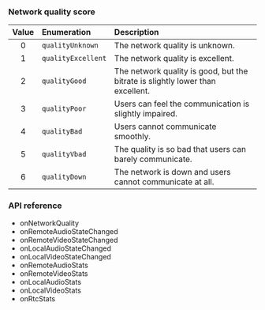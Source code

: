 

<PlatformWrapper platform="flutter">

### Network quality score

| Value | Enumeration | Description |
|:-----:|:------------|:------------|
| 0 | `qualityUnknown` | The network quality is unknown. |
| 1 | `qualityExcellent` | The network quality is excellent. |
| 2 | `qualityGood` | The network quality is good, but the bitrate is slightly lower than excellent. |
| 3 | `qualityPoor` | Users can feel the communication is slightly impaired. |
| 4 | `qualityBad` | Users cannot communicate smoothly. |
| 5 | `qualityVbad` | The quality is so bad that users can barely communicate. |
| 6 | `qualityDown` | The network is down and users cannot communicate at all. |

 ### API reference

- <Link to="{{global.API_REF_FLUTTER_ROOT}}/class_irtcengineeventhandler.html#callback_irtcengineeventhandler_onnetworkquality">onNetworkQuality</Link>

- <Link to="{{global.API_REF_FLUTTER_ROOT}}/class_irtcengineeventhandler.html#callback_irtcengineeventhandler_onremoteaudiostatechanged">onRemoteAudioStateChanged</Link>

- <Link to="{{global.API_REF_FLUTTER_ROOT}}/class_irtcengineeventhandler.html#callback_irtcengineeventhandler_onremotevideostatechanged">onRemoteVideoStateChanged</Link>

- <Link to="{{global.API_REF_FLUTTER_ROOT}}/class_irtcengineeventhandler.html#callback_irtcengineeventhandler_onlocalaudiostatechanged">onLocalAudioStateChanged</Link>

- <Link to="{{global.API_REF_FLUTTER_ROOT}}/class_irtcengineeventhandler.html#callback_irtcengineeventhandler_onlocalvideostatechanged">onLocalVideoStateChanged</Link>

- <Link to="{{global.API_REF_FLUTTER_ROOT}}/class_irtcengineeventhandler.html#callback_irtcengineeventhandler_onremoteaudiostats">onRemoteAudioStats</Link>

- <Link to="{{global.API_REF_FLUTTER_ROOT}}/class_irtcengineeventhandler.html#callback_irtcengineeventhandler_onremotevideostats">onRemoteVideoStats</Link>

- <Link to="{{global.API_REF_FLUTTER_ROOT}}/class_irtcengineeventhandler.html#callback_irtcengineeventhandler_onlocalaudiostats">onLocalAudioStats</Link>

- <Link to="{{global.API_REF_FLUTTER_ROOT}}/class_irtcengineeventhandler.html#callback_irtcengineeventhandler_onlocalvideostats">onLocalVideoStats</Link>

- <Link to="{{global.API_REF_FLUTTER_ROOT}}/class_irtcengineeventhandler.html#callback_irtcengineeventhandler_onrtcstats">onRtcStats</Link>

</PlatformWrapper>